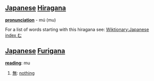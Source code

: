 == [[Japanese]] [[Hiragana]] ==
'''[[pronunciation]]''' - mú (mu)

For a list of words starting with this hiragana see: [[Wiktionary:Japanese index む]]

==[[Japanese]] [[Furigana]]==

'''[[reading]]''': mu
#[[無]]: [[nothing]]
